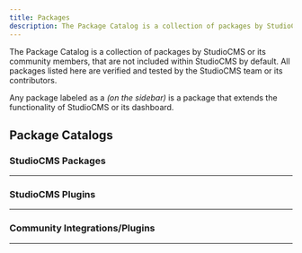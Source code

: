 ```yaml
---
title: Packages
description: The Package Catalog is a collection of packages by StudioCMS or its community.
---
```



The Package Catalog is a collection of packages by StudioCMS or its community members, that are not included within StudioCMS by default. All packages listed here are verified and tested by the StudioCMS team or its contributors.

Any package labeled as a <Badge text="Plugin" variant="tip"/> *(on the sidebar)* is a package that extends the functionality of StudioCMS or its dashboard.

## Package Catalogs

### StudioCMS Packages
---

<PackageCatalog pkgType="studiocms" />


### StudioCMS Plugins
---

<PackageCatalog pkgType="studiocms-plugin" />

### Community Integrations/Plugins
---

<PackageCatalog pkgType="community-plugin" />